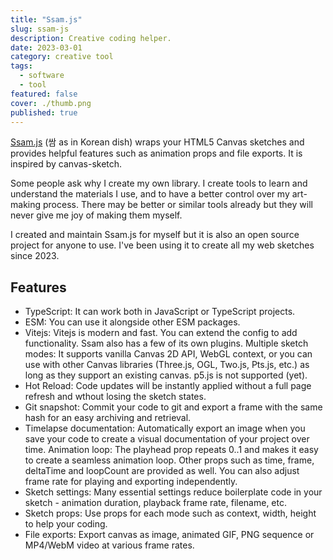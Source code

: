 ```yaml
---
title: "Ssam.js"
slug: ssam-js
description: Creative coding helper.
date: 2023-03-01
category: creative tool
tags:
  - software
  - tool
featured: false
cover: ./thumb.png
published: true
---
```



[Ssam.js](https://github.com/cdaein/ssam) (쌈 as in Korean dish) wraps your HTML5 Canvas sketches and provides helpful features such as animation props and file exports. It is inspired by canvas-sketch.

Some people ask why I create my own library. I create tools to learn and understand the materials I use, and to have a better control over my art-making process. There may be better or similar tools already but they will never give me joy of making them myself. 

I created and maintain Ssam.js for myself but it is also an open source project for anyone to use. I've been using it to create all my web sketches since 2023.

## Features

- TypeScript: It can work both in JavaScript or TypeScript projects.
- ESM: You can use it alongside other ESM packages.
- Vitejs: Vitejs is modern and fast. You can extend the config to add functionality. Ssam also has a few of its own plugins.
  Multiple sketch modes: It supports vanilla Canvas 2D API, WebGL context, or you can use with other Canvas libraries (Three.js, OGL, Two.js, Pts.js, etc.) as long as they support an existing canvas. p5.js is not supported (yet).
- Hot Reload: Code updates will be instantly applied without a full page refresh and wthout losing the sketch states.
- Git snapshot: Commit your code to git and export a frame with the same hash for an easy archiving and retrieval.
- Timelapse documentation: Automatically export an image when you save your code to create a visual documentation of your project over time.
  Animation loop: The playhead prop repeats 0..1 and makes it easy to create a seamless animation loop. Other props such as time, frame, deltaTime and loopCount are provided as well. You can also adjust frame rate for playing and exporting independently.
- Sketch settings: Many essential settings reduce boilerplate code in your sketch - animation duration, playback frame rate, filename, etc.
- Sketch props: Use props for each mode such as context, width, height to help your coding.
- File exports: Export canvas as image, animated GIF, PNG sequence or MP4/WebM video at various frame rates.
